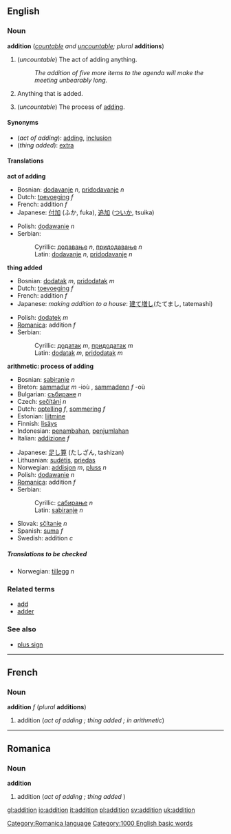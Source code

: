 {{wikipedia}}
==English==
===Noun===
'''addition''' (''[[countable]] and [[uncountable]]; plural'' '''additions''')

#<!--DefA-->(''uncountable'') The act of adding anything.
#:''The addition of five more items to the agenda will make the meeting unbearably long.''
#<!--DefB-->Anything that is added.
#<!--DefC-->{{arithmetic}} (''uncountable'') The process of [[add]]ing.

====Synonyms====
*<!--DefA-->(''act of adding''): [[add]]ing, [[inclusion]]
*<!--DefB-->(''thing added''): [[extra]]

====Translations====
<!--DefA-->'''act of adding'''
{{top}}
*Bosnian: [[dodavanje]] ''n'', [[pridodavanje]] ''n''
*Dutch: [[toevoeging]] ''f''
*French: addition ''f''
*Japanese: [[付加]] (ふか, fuka), [[追加]] ([[ついか]], tsuika)
{{mid}}
*Polish: [[dodawanie]] ''n''
*Serbian:
*:Cyrillic: [[додавање]] ''n'', [[придодавање]] ''n''
*:Latin: [[dodavanje]] ''n'', [[pridodavanje]] ''n''
{{bottom}}

<!--DefB-->'''thing added'''
{{top}}
*Bosnian: [[dodatak]] ''m'', [[pridodatak]] ''m''
*Dutch: [[toevoeging]] ''f''
*French: addition ''f''
*Japanese: ''making addition to a house'': [[建て増し]](たてまし, tatemashi)
{{mid}}
*Polish: [[dodatek]] ''m''
*[[Romanica]]: addition ''f''
*Serbian:
*:Cyrillic: [[додатак]] ''m'', [[придодатак]] ''m''
*:Latin: [[dodatak]] ''m'', [[pridodatak]] ''m''
{{bottom}}

<!--DefC-->'''arithmetic: process of adding'''
{{top}}
*Bosnian: [[sabiranje]] ''n''
*Breton: [[sammadur]] ''m'' -ioù , [[sammadenn]] ''f'' -où 
*Bulgarian: [[събиране]] ''n'' 
*Czech: [[sečítání]]  ''n''
*Dutch: [[optelling]] ''f'', [[sommering]] ''f''
*Estonian: [[liitmine]] 
*Finnish: [[lisäys]] 
*Indonesian: [[tambah|penambahan]], [[jumlah|penjumlahan]] 
*Italian: [[addizione]] ''f''
{{mid}}
*Japanese: [[足し算]] (たしざん, tashizan)
*Lithuanian: [[sudėtis]], [[priedas]]
*Norwegian: [[addisjon]] ''m'', [[pluss]] ''n''
*Polish: [[dodawanie]] ''n'' 
*[[Romanica]]: addition ''f''
*Serbian:
*:Cyrillic: [[сабирање]] ''n''
*:Latin: [[sabiranje]] ''n''
*Slovak: [[sčítanie]]  ''n''
*Spanish: [[suma]] ''f''
*Swedish: addition ''c'' 
{{bottom}}

=====Translations to be checked=====
<!--Remove this section once all of the translations below have been moved into the tables above.-->
{{checktrans}}

*Norwegian: [[tillegg]] ''n''

===Related terms===
*[[add]]
*[[adder]]<!--in computing-->

===See also===
*[[plus sign]]

----
==French==
===Noun===
'''addition''' ''f'' (''plural'' '''additions''')

# addition (''act of adding<!--DefA-->; thing added<!--DefB-->; in arithmetic<!--DefC-->'')

----
==Romanica==
[[Category:Romanica language]]
===Noun===
'''addition'''

#addition (''act of adding<!--DefA-->; thing added''<!--DefB-->)

[[Category:1000 English basic words]]

[[gl:addition]]
[[io:addition]]
[[it:addition]]
[[pl:addition]]
[[sv:addition]]
[[uk:addition]]